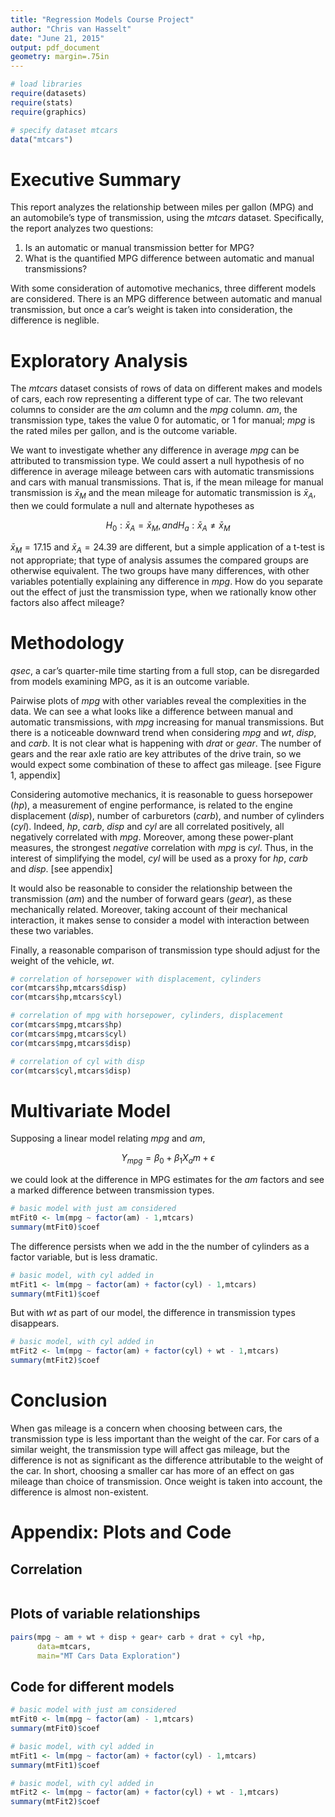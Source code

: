 ```yaml
---
title: "Regression Models Course Project"
author: "Chris van Hasselt"
date: "June 21, 2015"
output: pdf_document
geometry: margin=.75in
---
```



```r
# load libraries
require(datasets)
require(stats)
require(graphics)

# specify dataset mtcars
data("mtcars")
```

# Executive Summary

This report analyzes the relationship between miles per gallon (MPG) and an automobile's type of transmission, using the *mtcars* dataset.  Specifically, the report analyzes two questions:

#. Is an automatic or manual transmission better for MPG?
#. What is the quantified MPG difference between automatic and manual transmissions?  

With some consideration of automotive mechanics, three different models are considered.  There is an MPG difference between automatic and manual transmission, but once a car's weight is taken into consideration, the difference is neglible.

# Exploratory Analysis

The *mtcars* dataset consists of rows of data on different makes and models of cars, each row representing a different type of car.  The two relevant columns to consider are the *am* column and the *mpg* column.  *am*, the transmission type, takes the value 0 for automatic, or 1 for manual; *mpg* is the rated miles per gallon, and is the outcome variable.

We want to investigate whether any difference in average *mpg* can be attributed to transmission type.  We could assert a null hypothesis of no difference in average mileage between cars with automatic transmissions and cars with manual transmissions.  That is, if the mean mileage for manual transmission is $\bar{x}_{M}$ and the mean mileage for automatic transmission is $\bar{x}_{A}$, then we could formulate a null and alternate hypotheses as

$$
H_0: \bar{x}_{A} = \bar{x}_{M}, and H_a: \bar{x}_{A} \neq \bar{x}_{M}
$$

$\bar{x}_{M} = 17.15$ and $\bar{x}_{A} = 24.39$ are different, but a simple application of a t-test is not appropriate; that type of analysis assumes the compared groups are otherwise equivalent.  The two groups have many differences, with other variables potentially explaining any difference in *mpg*.  How do you separate out the effect of just the transmission type, when we rationally know other factors also affect mileage?

# Methodology 
*qsec*, a car's quarter-mile time starting from a full stop, can be disregarded from models examining MPG, as it is an outcome variable.

Pairwise plots of *mpg* with other variables reveal the complexities in the data.  We can see a what looks like a difference between manual and automatic transmissions, with *mpg* increasing for manual transmissions.  But there is a noticeable downward trend when considering *mpg* and *wt*, *disp*, and *carb*.  It is not clear what is happening with *drat* or *gear*.  The number of gears and the rear axle ratio are key attributes of the drive train, so we would expect some combination of these to affect gas mileage.  [see Figure 1, appendix]

Considering automotive mechanics, it is reasonable to guess horsepower (*hp*), a measurement of engine performance, is related to the engine displacement (*disp*), number of carburetors (*carb*), and number of cylinders (*cyl*).  Indeed, *hp*, *carb*, *disp* and *cyl* are all correlated positively, all negatively correlated with *mpg*.  Moreover, among these power-plant measures, the strongest _negative_ correlation with *mpg* is *cyl*.  Thus, in the interest of simplifying the model, *cyl* will be used as a proxy for *hp*, *carb* and *disp*. [see appendix]

It would also be reasonable to consider the relationship between the transmission (*am*) and the number of forward gears (*gear*), as these mechanically related.  Moreover, taking account of their mechanical interaction, it makes sense to consider a model with interaction between these two variables.  

Finally, a reasonable comparison of transmission type should adjust for the weight of the vehicle, *wt*.  


```r
# correlation of horsepower with displacement, cylinders
cor(mtcars$hp,mtcars$disp)
cor(mtcars$hp,mtcars$cyl)

# correlation of mpg with horsepower, cylinders, displacement
cor(mtcars$mpg,mtcars$hp)
cor(mtcars$mpg,mtcars$cyl)
cor(mtcars$mpg,mtcars$disp)

# correlation of cyl with disp
cor(mtcars$cyl,mtcars$disp)
```
# Multivariate Model

Supposing a linear model relating *mpg* and *am*, 

$$
Y_{mpg} = \beta_0 + \beta_{1}X_am + \epsilon
$$

we could look at the difference in MPG estimates for the *am* factors and see a marked difference between transmission types. 

```r
# basic model with just am considered
mtFit0 <- lm(mpg ~ factor(am) - 1,mtcars)
summary(mtFit0)$coef
```

The difference persists when we add in the the number of cylinders as a factor variable, but is less dramatic.  
```r
# basic model, with cyl added in 
mtFit1 <- lm(mpg ~ factor(am) + factor(cyl) - 1,mtcars)
summary(mtFit1)$coef
```
But with *wt* as part of our model, the difference in transmission types disappears.  
```r
# basic model, with cyl added in 
mtFit2 <- lm(mpg ~ factor(am) + factor(cyl) + wt - 1,mtcars)
summary(mtFit2)$coef
```
# Conclusion
When gas mileage is a concern when choosing between cars, the transmission type is less important than the weight of the car.  For cars of a similar weight, the transmission type will affect gas mileage, but the difference is not as significant as the difference attributable to the weight of the car.  In short, choosing a smaller car has more of an effect on gas mileage than choice of transmission.  Once weight is taken into account, the difference is almost non-existent.

\pagebreak

# Appendix: Plots and Code

## Correlation

```r

```

## Plots of variable relationships
```r
pairs(mpg ~ am + wt + disp + gear+ carb + drat + cyl +hp,
      data=mtcars,
      main="MT Cars Data Exploration")
```

## Code for different models

```r
# basic model with just am considered
mtFit0 <- lm(mpg ~ factor(am) - 1,mtcars)
summary(mtFit0)$coef
```

```r
# basic model, with cyl added in 
mtFit1 <- lm(mpg ~ factor(am) + factor(cyl) - 1,mtcars)
summary(mtFit1)$coef
```

```r
# basic model, with cyl added in 
mtFit2 <- lm(mpg ~ factor(am) + factor(cyl) + wt - 1,mtcars)
summary(mtFit2)$coef
```


